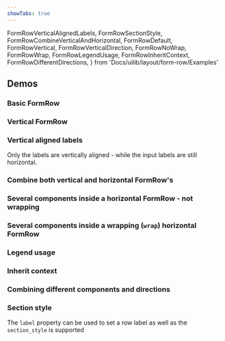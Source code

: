 ```yaml
---
showTabs: true
---
```


  FormRowVerticalAlignedLabels,
  FormRowSectionStyle,
  FormRowCombineVerticalAndHorizontal,
  FormRowDefault,
  FormRowVertical,
  FormRowVerticalDirection,
  FormRowNoWrap,
  FormRowWrap,
  FormRowLegendUsage,
  FormRowInheritContext,
  FormRowDifferentDirections,
} from 'Docs/uilib/layout/form-row/Examples'

## Demos

### Basic FormRow

<FormRowDefault />

### Vertical FormRow

<FormRowVertical />

### Vertical aligned labels

Only the labels are vertically aligned - while the input labels are still horizontal.

<FormRowVerticalAlignedLabels />

### Combine both vertical and horizontal FormRow's

<FormRowCombineVerticalAndHorizontal />

### Several components inside a horizontal FormRow - not wrapping

<FormRowNoWrap />

### Several components inside a wrapping (`wrap`) horizontal FormRow

<FormRowWrap />

### Legend usage

<FormRowLegendUsage />

### Inherit context

<FormRowInheritContext />

### Combining different components and directions

<FormRowDifferentDirections />

### Section style

The `label` property can be used to set a row label as well as the `section_style` is supported

<FormRowSectionStyle />

<VisibleWhenVisualTest>
  <FormRowVisibleWhenVisualTests />
</VisibleWhenVisualTest>
